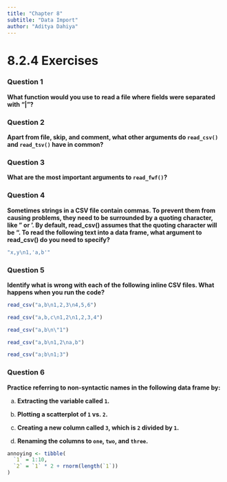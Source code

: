 ```yaml
---
title: "Chapter 8"
subtitle: "Data Import"
author: "Aditya Dahiya"
---
```


# 8.2.4 Exercises

### Question 1

**What function would you use to read a file where fields were separated with "\|"?**

### Question 2

**Apart from file, skip, and comment, what other arguments do `read_csv()` and `read_tsv()` have in common?**

### Question 3

**What are the most important arguments to `read_fwf()`?**

### Question 4

**Sometimes strings in a CSV file contain commas. To prevent them from causing problems, they need to be surrounded by a quoting character, like " or '. By default, read_csv() assumes that the quoting character will be ". To read the following text into a data frame, what argument to read_csv() do you need to specify?**

``` r
"x,y\n1,'a,b'"
```

### Question 5

**Identify what is wrong with each of the following inline CSV files. What happens when you run the code?**

``` r
read_csv("a,b\n1,2,3\n4,5,6")

read_csv("a,b,c\n1,2\n1,2,3,4")

read_csv("a,b\n\"1")

read_csv("a,b\n1,2\na,b")

read_csv("a;b\n1;3")
```

### Question 6

**Practice referring to non-syntactic names in the following data frame by:**

a.  **Extracting the variable called `1`.**

b.  **Plotting a scatterplot of `1` vs. `2`.**

c.  **Creating a new column called `3`, which is `2` divided by `1`.**

d.  **Renaming the columns to `one`, `two`, and `three`.**

``` r
annoying <- tibble(
  `1` = 1:10,
  `2` = `1` * 2 + rnorm(length(`1`))
)
```

